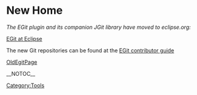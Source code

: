 = New Home =

''The EGit plugin and its companion JGit library have moved to eclipse.org:''

[http://www.eclipse.org/egit/ EGit at Eclipse]

The new Git repositories can be found at the [http://wiki.eclipse.org/EGit/Contributor_Guide EGit contributor guide]

[[OldEgitPage]]

[[Category:Tools]]

__NOTOC__